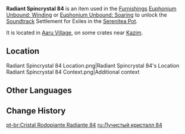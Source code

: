 {{Item Infobox
|id          = 141084
|image       = Item Radiant Spincrystal.png
|type        = Adventure Items
|group       = Radiant Spincrystals
|group2      = Sumeru Spincrystals
|quality     = 4
|invCategory = Precious Items
|description = This wondrous crystal contains a certain rhythm, like something beautiful woven from delicate silk. These items can be found throughout the mainland or from merchants who collect curios. The tune held within this crystal can be revivified in your Serenitea Pot using either "[[Euphonium Unbound: Winding]]" or "[[Euphonium Unbound: Soaring]]." The tune contained within this [[Radiant Spincrystal]] is "Settlement for Exiles".
|source1     = [[Aaru Village]]
|track       = Settlement for Exiles
}}
'''Radiant Spincrystal 84''' is an item used in the [[Furnishings]] [[Euphonium Unbound: Winding]] or [[Euphonium Unbound: Soaring]] to unlock the [[Soundtrack]] Settlement for Exiles in the [[Serenitea Pot]].<!--to unlock the [[Soundtrack]] in the [[Serenitea Pot]].-->

It is located in [[Aaru Village]], on some crates near [[Kazim]].

==Location==
<gallery>
Radiant Spincrystal 84 Location.png|Radiant Spincrystal 84's Location
Radiant Spincrystal 84 Context.png|Additional context
</gallery>

==Other Languages==
{{Other Languages
|default_hidden = 1
|en      = Radiant Spincrystal 84
|zhs     = 旋曜玉帛·其八十四
|zhs_rm  = Xuán Yào Yùbó - Qí Bāshí-sì
|zht     = 旋曜玉帛·其八十四
|zht_rm  = Xuán Yào Yùbó - Qí Bāshí-sì
|ja      = 旋曜玉帛·84
|ja_rm   = Sen'you Gyokuhaku - Hachijuuyon
|ko      = 빛나는 결정·84
|ko_rm   = Binnaneun Gyeoljeong - Palssipssa
|es      = Girocristal radiante (84)
|fr      = Gyrocristal radiant 84
|ru      = Лучистый кристалл 84
|th      = Radiant Spincrystal 84
|vi      = Ngọc Thạch Âm Vang 84
|de      = Strahlender Drehkristall LXXXIV
|id      = Radiant Spincrystal 84
|pt      = Cristal Rodopiante Radiante 84
|tr      = Parlak Burgu Kristal 84
|it      = Voltacristallo radioso 84
}}

==Change History==
{{Change History|3.1}}

[[pt-br:Cristal Rodopiante Radiante 84]]
[[ru:Лучистый кристалл 84]]